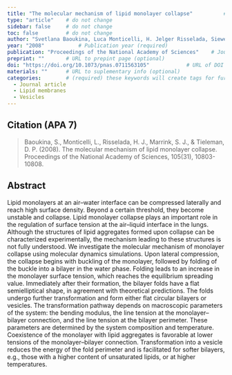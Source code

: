 ```yaml
---
title: "The molecular mechanism of lipid monolayer collapse"          # Paper title (required)
type: "article"    # do not change
sidebar: false     # do not change
toc: false         # do not change
author: "Svetlana Baoukina, Luca Monticelli, H. Jelger Risselada, Siewert J. Marrink, and D. Peter Tieleman"         # Paper authors (required)
year: "2008"           # Publication year (required)
publication: "Proceedings of the National Academy of Sciences"    # Journal or similar (required)
preprint: ""       # URL to prepint page (optional)  
doi: "https://doi.org/10.1073/pnas.0711563105"            # URL of DOI (required)  
materials: ""      # URL to suplementary info (optional)
categories:        # (required) these keywords will create tags for further filtering. 
  - Journal article
  - Lipid membranes
  - Vesicles
---
```


<!-- 
The info below is just an example. 

Both fields are required and they have to be replaced with the respective info for each paper. 

Please notice the `> ` symbol before the citation, it gives it additional styling.  
-->

## Citation (APA 7)      

> Baoukina, S., Monticelli, L., Risselada, H. J., Marrink, S. J., & Tieleman, D. P. (2008). The molecular mechanism of lipid monolayer collapse. Proceedings of the National Academy of Sciences, 105(31), 10803-10808.

## Abstract

Lipid monolayers at an air–water interface can be compressed laterally and reach high surface density. Beyond a certain threshold, they become unstable and collapse. Lipid monolayer collapse plays an important role in the regulation of surface tension at the air–liquid interface in the lungs. Although the structures of lipid aggregates formed upon collapse can be characterized experimentally, the mechanism leading to these structures is not fully understood. We investigate the molecular mechanism of monolayer collapse using molecular dynamics simulations. Upon lateral compression, the collapse begins with buckling of the monolayer, followed by folding of the buckle into a bilayer in the water phase. Folding leads to an increase in the monolayer surface tension, which reaches the equilibrium spreading value. Immediately after their formation, the bilayer folds have a flat semielliptical shape, in agreement with theoretical predictions. The folds undergo further transformation and form either flat circular bilayers or vesicles. The transformation pathway depends on macroscopic parameters of the system: the bending modulus, the line tension at the monolayer–bilayer connection, and the line tension at the bilayer perimeter. These parameters are determined by the system composition and temperature. Coexistence of the monolayer with lipid aggregates is favorable at lower tensions of the monolayer–bilayer connection. Transformation into a vesicle reduces the energy of the fold perimeter and is facilitated for softer bilayers, e.g., those with a higher content of unsaturated lipids, or at higher temperatures.
